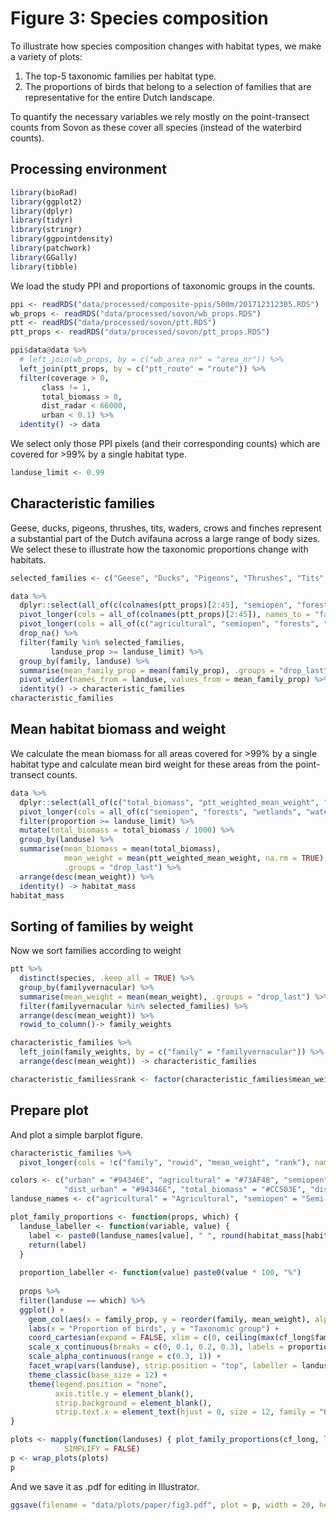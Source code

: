 # Figure 3: Species composition

To illustrate how species composition changes with habitat types, we make a variety of plots:

1. The top-5 taxonomic families per habitat type.
1. The proportions of birds that belong to a selection of families that are representative for the entire Dutch landscape.

To quantify the necessary variables we rely mostly on the point-transect counts from Sovon as these cover all species (instead of the waterbird counts).

## Processing environment

```r
library(bioRad)
library(ggplot2)
library(dplyr)
library(tidyr)
library(stringr)
library(ggpointdensity)
library(patchwork)
library(GGally)
library(tibble)
```

We load the study PPI and proportions of taxonomic groups in the counts.

```r
ppi <- readRDS("data/processed/composite-ppis/500m/201712312305.RDS")
wb_props <- readRDS("data/processed/sovon/wb_props.RDS")
ptt <- readRDS("data/processed/sovon/ptt.RDS")
ptt_props <- readRDS("data/processed/sovon/ptt_props.RDS")

ppi$data@data %>%
  # left_join(wb_props, by = c("wb_area_nr" = "area_nr")) %>%
  left_join(ptt_props, by = c("ptt_route" = "route")) %>%
  filter(coverage > 0,
       class != 1,
       total_biomass > 0,
       dist_radar < 66000,
       urban < 0.1) %>%
  identity() -> data
```

We select only those PPI pixels (and their corresponding counts) which are covered for >99% by a single habitat type.

```r
landuse_limit <- 0.99
```

## Characteristic families

Geese, ducks, pigeons, thrushes, tits, waders, crows and finches represent a substantial part of the Dutch avifauna across a large range of body sizes. We select these to illustrate how the taxonomic proportions change with habitats.

```r
selected_families <- c("Geese", "Ducks", "Pigeons", "Thrushes", "Tits", "Waders", "Crows", "Finches")

data %>%
  dplyr::select(all_of(c(colnames(ptt_props)[2:45], "semiopen", "forests", "wetlands", "waterbodies", "agricultural"))) %>%
  pivot_longer(cols = all_of(colnames(ptt_props)[2:45]), names_to = "family", values_to = "family_prop") %>%
  pivot_longer(cols = all_of(c("agricultural", "semiopen", "forests", "wetlands", "waterbodies")), names_to = "landuse", values_to = "landuse_prop") %>%
  drop_na() %>%
  filter(family %in% selected_families,
         landuse_prop >= landuse_limit) %>%
  group_by(family, landuse) %>%
  summarise(mean_family_prop = mean(family_prop), .groups = "drop_last") %>%
  pivot_wider(names_from = landuse, values_from = mean_family_prop) %>%
  identity() -> characteristic_families
characteristic_families
```

## Mean habitat biomass and weight

We calculate the mean biomass for all areas covered for >99% by a single habitat type and calculate mean bird weight for these areas from the point-transect counts.

```r
data %>%
  dplyr::select(all_of(c("total_biomass", "ptt_weighted_mean_weight", "semiopen", "forests", "wetlands", "waterbodies", "agricultural"))) %>%
  pivot_longer(cols = all_of(c("semiopen", "forests", "wetlands", "waterbodies", "agricultural")), names_to = "landuse", values_to = "proportion") %>%
  filter(proportion >= landuse_limit) %>%
  mutate(total_biomass = total_biomass / 1000) %>%
  group_by(landuse) %>%
  summarise(mean_biomass = mean(total_biomass),
            mean_weight = mean(ptt_weighted_mean_weight, na.rm = TRUE),
            .groups = "drop_last") %>%
  arrange(desc(mean_weight)) %>%
  identity() -> habitat_mass
habitat_mass
```

## Sorting of families by weight

Now we sort families according to weight

```r
ptt %>%
  distinct(species, .keep_all = TRUE) %>%
  group_by(familyvernacular) %>%
  summarise(mean_weight = mean(mean_weight), .groups = "drop_last") %>%
  filter(familyvernacular %in% selected_families) %>%
  arrange(desc(mean_weight)) %>%
  rowid_to_column()-> family_weights

characteristic_families %>%
  left_join(family_weights, by = c("family" = "familyvernacular")) %>%
  arrange(desc(mean_weight)) -> characteristic_families

characteristic_families$rank <- factor(characteristic_families$mean_weight, ordered = TRUE, levels = characteristic_families$mean_weight)
```

## Prepare plot

And plot a simple barplot figure.

```r
characteristic_families %>%
  pivot_longer(cols = !c("family", "rowid", "mean_weight", "rank"), names_to = "landuse", values_to = "family_prop") -> cf_long

colors <- c("urban" = "#94346E", "agricultural" = "#73AF48", "semiopen" = "#EDAD08", "forests" = "#0F8554", "wetlands" = "#38A6A5", "waterbodies" = "#1D6996",
            "dist_urban" = "#94346E", "total_biomass" = "#CC503E", "dist_radar" = "#666666")
landuse_names <- c("agricultural" = "Agricultural", "semiopen" = "Semi-open", "forests" = "Forests", "wetlands" = "Wetlands", "waterbodies" = "Water bodies")

plot_family_proportions <- function(props, which) {
  landuse_labeller <- function(variable, value) {
    label <- paste0(landuse_names[value], " ", round(habitat_mass[habitat_mass$landuse == which, ]$mean_weight, digits = 0), "g")
    return(label)
  }
  
  proportion_labeller <- function(value) paste0(value * 100, "%")
  
  props %>%
  filter(landuse == which) %>%
  ggplot() +
    geom_col(aes(x = family_prop, y = reorder(family, mean_weight), alpha = family_prop), fill = colors[which]) +
    labs(x = "Proportion of birds", y = "Taxonomic group") +
    coord_cartesian(expand = FALSE, xlim = c(0, ceiling(max(cf_long$family_prop) * 100) / 100)) +
    scale_x_continuous(breaks = c(0, 0.1, 0.2, 0.3), labels = proportion_labeller) +
    scale_alpha_continuous(range = c(0.3, 1)) +
    facet_wrap(vars(landuse), strip.position = "top", labeller = landuse_labeller) +
    theme_classic(base_size = 12) +
    theme(legend.position = "none",
          axis.title.y = element_blank(),
          strip.background = element_blank(),
          strip.text.x = element_text(hjust = 0, size = 12, family = "Helvetica", face = "bold"))
}

plots <- mapply(function(landuses) { plot_family_proportions(cf_long, landuses) }, landuses = habitat_mass$landuse,
            SIMPLIFY = FALSE)
p <- wrap_plots(plots)
p
```

And we save it as .pdf for editing in Illustrator.

```r
ggsave(filename = "data/plots/paper/fig3.pdf", plot = p, width = 20, height = 14, dpi = 300, units = "cm")
```
